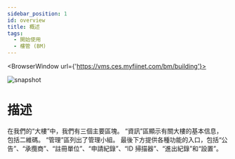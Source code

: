---
sidebar_position: 1
id: overview
title: 概述
tags:
  - 開始使用
  - 樓管 (BM)
---


<BrowserWindow url={'https://vms.ces.myfiinet.com/bm/building'}>

![snapshot](/assets/bm/bm-overview-zh-hant.png)

</BrowserWindow>

# 描述

在我們的“大樓”中，我們有三個主要區塊。 “資訊”區顯示有關大樓的基本信息，包括二維碼。 “管理”區列出了管理小組。 最後下方提供各種功能的入口，包括“公告”、“承攬商”、“註冊單位”、“申請紀錄”、“ID 掃描器”、“進出紀錄”和“設置”。
